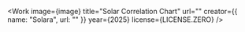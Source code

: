 
<Work
  image={image}
  title="Solar Correlation Chart"
  url=""
  creator={{ name: "Solara", url: "" }}
  year={2025}
  license={LICENSE.ZERO}
/>
